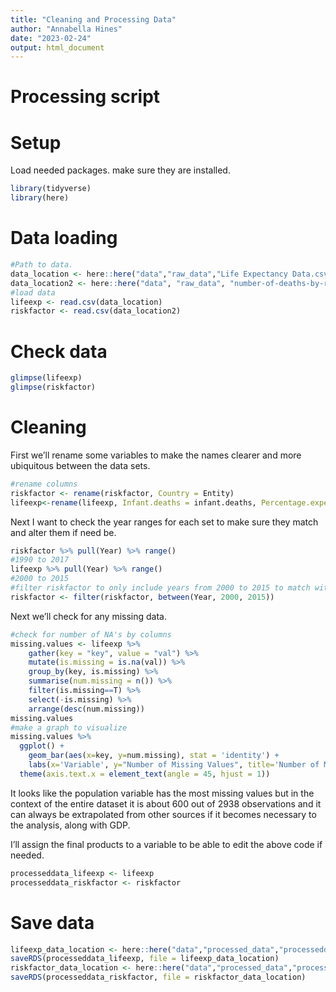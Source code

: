 ```yaml
---
title: "Cleaning and Processing Data"
author: "Annabella Hines"
date: "2023-02-24"
output: html_document
---
```



# Processing script




# Setup

Load needed packages. make sure they are installed.

```r
library(tidyverse)
library(here)
```


# Data loading

```r
#Path to data.
data_location <- here::here("data","raw_data","Life Expectancy Data.csv")
data_location2 <- here::here("data", "raw_data", "number-of-deaths-by-risk-factor.csv")
#load data
lifeexp <- read.csv(data_location)
riskfactor <- read.csv(data_location2)
```


# Check data


```r
glimpse(lifeexp)
glimpse(riskfactor)
```



# Cleaning

First we'll rename some variables to make the names clearer and more ubiquitous between the data sets.
```r
#rename columns
riskfactor <- rename(riskfactor, Country = Entity)
lifeexp<-rename(lifeexp, Infant.deaths = infant.deaths, Percentage.expenditure = percentage.expenditure, Under.five.deaths = under.five.deaths, Thinness.Age1to19 = thinness..1.19.years, Thinness.Age5to9 = thinness.5.9.years, Years.of.education = Schooling)
```

Next I want to check the year ranges for each set to make sure they match and alter them if need be.
```r
riskfactor %>% pull(Year) %>% range()
#1990 to 2017
lifeexp %>% pull(Year) %>% range()
#2000 to 2015
#filter riskfactor to only include years from 2000 to 2015 to match with available years in lifeexp data set
riskfactor <- filter(riskfactor, between(Year, 2000, 2015))
```

Next we'll check for any missing data.
```r
#check for number of NA's by columns
missing.values <- lifeexp %>%
    gather(key = "key", value = "val") %>%
    mutate(is.missing = is.na(val)) %>%
    group_by(key, is.missing) %>%
    summarise(num.missing = n()) %>%
    filter(is.missing==T) %>%
    select(-is.missing) %>%
    arrange(desc(num.missing)) 
missing.values
#make a graph to visualize
missing.values %>%
  ggplot() +
    geom_bar(aes(x=key, y=num.missing), stat = 'identity') +
    labs(x='Variable', y="Number of Missing Values", title='Number of Missing Values')+
  theme(axis.text.x = element_text(angle = 45, hjust = 1))
```

It looks like the population variable has the most missing values but in the context of the entire dataset it is about 600 out of 2938 observations and it can always be extrapolated from other sources if it becomes necessary to the analysis, along with GDP.


I'll assign the final products to a variable to be able to edit the above code if needed.
```r
processeddata_lifeexp <- lifeexp
processeddata_riskfactor <- riskfactor
```


# Save data 

```r
lifeexp_data_location <- here::here("data","processed_data","processeddata_life.rds")
saveRDS(processeddata_lifeexp, file = lifeexp_data_location)
riskfactor_data_location <- here::here("data","processed_data","processeddata_risk.rds")
saveRDS(processeddata_riskfactor, file = riskfactor_data_location)
```




